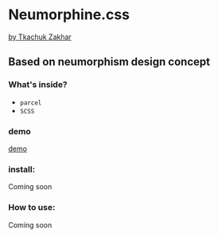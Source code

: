 # **Neumorphine.css**
[by Tkachuk Zakhar](https://github.com/imhul)
## Based on neumorphism design concept
### What's inside?

* `parcel`
* `SCSS`

### demo
[demo](https://imhul.github.io/neumorphine.css)

### install:
Coming soon

### How to use:
Coming soon

